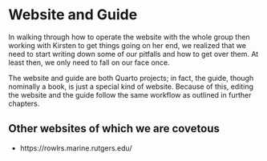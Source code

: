 # Website and Guide

In walking through how to operate the website with the whole group then working with Kirsten to get things going on her end, we realized that we need to start writing down some of our pitfalls and how to get over them. At least then, we only need to fall on our face once.

The website and guide are both Quarto projects; in fact, the guide, though nominally a book, is just a special kind of website. Because of this, editing the website and the guide follow the same workflow as outlined in further chapters.

## Other websites of which we are covetous

-   https://rowlrs.marine.rutgers.edu/
